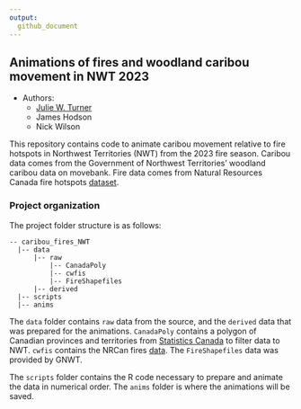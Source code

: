 ```yaml
---
output: 
  github_document
---
```

## Animations of fires and woodland caribou movement in NWT 2023

* Authors:
    + [Julie W. Turner](https://www.julwturner.com)
    + James Hodson
    + Nick Wilson
    
This repository contains code to animate caribou movement relative to fire hotspots in Northwest Territories (NWT) from the 2023 fire season. Caribou data comes from the Government of Northwest Territories' woodland caribou data on movebank. Fire data comes from Natural Resources Canada fire hotspots [dataset](https://cwfis.cfs.nrcan.gc.ca/datamart).  

### Project organization
The project folder structure is as follows:
``` src
-- caribou_fires_NWT
  |-- data
      |-- raw
          |-- CanadaPoly
          |-- cwfis
          |-- FireShapefiles
      |-- derived
  |-- scripts
  |-- anims
```

The `data` folder contains `raw` data from the source, and the `derived` data that was prepared for the animations. `CanadaPoly` contains a polygon of Canadian provinces and territories from [Statistics Canada](https://www12.statcan.gc.ca/census-recensement/2021/geo/sip-pis/boundary-limites/index2021-eng.cfm?year=21) to filter data to NWT. `cwfis` contains the NRCan fires [data](https://cwfis.cfs.nrcan.gc.ca/datamart). The `FireShapefiles` data was provided by GNWT.

The `scripts` folder contains the R code necessary to prepare and animate the data in numerical order. The `anims` folder is where the animations will be saved.

  